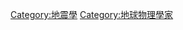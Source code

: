 {{Commonscat|Seismologists|地震學家}}
{{Cat main|地震學}}

[[Category:地震學|Category:地震學]]
[[Category:地球物理學家|Category:地球物理學家]]